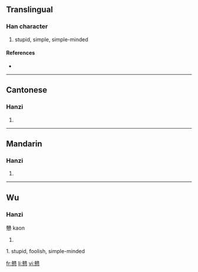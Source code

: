 {{also|戇}}
==Translingual==

===Han character===
{{Han char|rn=61|rad=心|as=21|sn=25|four=|canj=卜人心 (YOP)}}

# stupid, simple, simple-minded

====References====
* {{Han ref|kx=0409.291|hdz=42372.240|uh=6206|ud=25094}}

----

==Cantonese==

===Hanzi===
{{yue-hanzi|jyut=|y=jong3, ngong6|tra=戇}}

# {{defn|Cantonese}}

----

==Mandarin==

===Hanzi===
{{cmn-hanzi|tra=戇|pin=[[gàng]] ([[gang4]]), [[zhuàng]] ([[zhuang4]])|wg=kang<sup>4</sup>, chuang<sup>4</sup>}}

# {{defn|Mandarin}}

----

==Wu==

===Hanzi===
戇{{wuu-hanzi|tra=戇|wuu=kaon}} kaon

# {{defn|Wu}}
1. stupid, foolish, simple-minded


[[fr:戆]]
[[li:戆]]
[[vi:戆]]